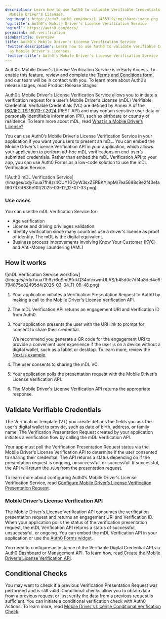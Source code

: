 ```yaml
---
description: Learn how to use Auth0 to validate Verifiable Credentials such as
  Mobile Driver's Licenses.
'og:image': https://cdn2.auth0.com/docs/1.14553.0/img/share-image.png
'og:title': Auth0’s Mobile Driver's License Verification Service
'og:url': https://auth0.com/docs/
permalink: mdl-verification
sidebarTitle: Overview
title: Auth0’s Mobile Driver's License Verification Service
'twitter:description': Learn how to use Auth0 to validate Verifiable Credentials such
  as Mobile Driver's Licenses.
'twitter:title': Auth0’s Mobile Driver's License Verification Service
---
```

<Callout icon="file-lines" color="#0EA5E9" iconType="regular">

Auth0’s Mobile Driver's License Verification Service is in Early Access. To enable this feature, review and complete the [Terms and Conditions form](https://forms.gle/47YuFPkhh3RZVvt76), and our team will be in contact with you. To learn more about Auth0’s release stages, read Product Release Stages.

</Callout>

Auth0’s Mobile Driver's License Verification Service allows you to initiate a verification request for a user’s Mobile Driver’s License (mDL) Verifiable Credential. Verifiable Credentials (VC) are defined by Annex A of the [ISO/IEC TS 18013-7:2024](https://www.iso.org/standard/82772.html) (REST API) and may contain sensitive user data or personally identifiable information (PII), such as birthdate or country of residence. To learn more about mDL, read [What is a Mobile Driver’s License?](https://auth0.com/blog/what-is-mdl-how-to-start-using-them/)

You can use Auth0’s Mobile Driver's License Verification Service in your application if you want your users to present an mDL. You can embed the Mobile Driver's License Verification API in your application, which allows your application to perform ad-hoc mDL verifications on end-user’s submitted credentials. Rather than embed the mDL Verification API to your app, you can use Auth0 Forms as a low-code solution to use the mDL Verification Service.

<Frame>![Auth0 mDL Verification Service](/images/cdy7uua7fh8z/4CUY1GOyW3sxZERBKYjhpM/7ea5698c9e2f43efaf90737cf836e10f/2025-03-12_12-07-33.png)</Frame>

### Use cases

You can use the mDL Verification Service for:

* Age verification
* License and driving privileges validation
* Identity verification since many countries use a driver's license as proof of identity. The mDL is the digital equivalent.
* Business process improvements involving Know Your Customer (KYC) and Anti-Money Laundering (AML)

## How it works

<Frame>![mDL Verification Service workflow](/images/cdy7uua7fh8z/6qSmt8fukQ34nfcxwmULAS/b45d0e7df4a8def4e6794875e82495d4/2025-03-04_11-09-48.png)</Frame>

1. Your application initiates a Verification Presentation Request to Auth0 by making a call to the Mobile Driver's License Verification API.
2. The mDL Verification API returns an engagement URI and Verification ID from Auth0.
3. Your application presents the user with the URI link to prompt for consent to share their credential.

   <Callout icon="file-lines" color="#0EA5E9" iconType="regular">

   We recommend you generate a QR code for the engagement URI to provide a convenient user experience if the user is on a device without a digital wallet, such as a tablet or desktop. To learn more, review the [Next.js example](https://www.npmjs.com/package/next-qrcode).

   </Callout>
4. The user consents to sharing the mDL VC.
5. Your application polls the presentation request with the Mobile Driver's License Verification API.
6. The Mobile Driver's License Verification API returns the appropriate response.

## Validate Verifiable Credentials

The Verification Template (VT) you create defines the fields you ask the user’s digital wallet to provide, such as date of birth, address, or family name. The Verification Presentation Request created by your application initiates a verification flow by calling the mDL Verification API.

Your app must poll the Verification Presentation Request status via the Mobile Driver's License Verification API to determine if the user consented to sharing their credential. The API returns a status depending on if the presentation request is ongoing, unsuccessful, or successful. If successful, the API will return the `JSON` from the presentation request.

To learn more about configuring Auth0’s Mobile Driver's License Verification Service, read [Configure Mobile Driver’s License Verification Presentation Request](/docs/secure/mdl-verification/configure-mdl-verification-request).

### Mobile Driver's License Verification API

The Mobile Driver's License Verification API consumes the verification presentation request and returns an engagement URI and Verification ID. When your application polls the status of the verification presentation request, the mDL Verification API returns a status of successful, unsuccessful, or ongoing. You can embed the mDL Verification API in your application or use the [Auth0 Forms widget](/docs/customize/forms/nodes-and-components#widgets-components).

You need to configure an instance of the Verifiable Digital Credential API via <Tooltip tip="Auth0 Dashboard: Auth0's main product to configure your services." cta="View Glossary" href="/docs/glossary?term=Auth0+Dashboard">Auth0 Dashboard</Tooltip> or <Tooltip tip="Management API: A product to allow customers to perform administrative tasks." cta="View Glossary" href="/docs/glossary?term=Management+API">Management API</Tooltip>. To learn how, read [Create the Mobile Driver's License Verification API](/docs/secure/mdl-verification/create-mdl-api).

## Conditional Checks

You may want to check if a previous Verification Presentation Request was performed and is still valid. Conditional checks allow you to obtain data from a previous request or just verify the data from a previous request is sufficient. You can initiate a conditional verification check with Auth0 Actions. To learn more, read [Mobile Driver's License Conditional Verification Check](/docs/secure/mdl-verification/mdl-conditional-check).